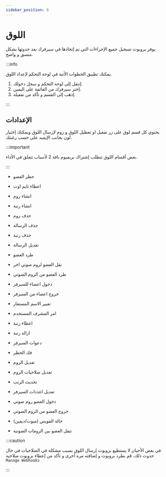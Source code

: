 ```yaml
---
sidebar_position: 8
---
```


# اللوق

يوفر بروبوت تسجيل جميع الإجراءات التي تم إتخاذها في سيرفرك بعد حدوثها بشكل منسق و واضح.

:::info

يمكنك تطبيق الخطوات الأتية في لوحة التحكم لإعداد اللوق. 

1. إنتقل إلى لوحة التحكم و سجل دخولك. 
2. إختر سيرفرك من القائمة على اليمين.
3. إذهب إلى القسم و تأكد من تفعيله.

:::

## الإعدادات 

يحتوي كل قسم لوق على زر تفعيل او تعطيل اللوق و روم لإرسال اللوق ويمكنك إختيار لون بجانب الإيمبد على حسب رغبتك.

:::important 

بعض أقسام اللوق تتطلب إشتراك بريميوم باقة 2 لأسباب تتعلق في الأداء.

:::

- حظر العضو



- اعطاء تايم اوت



- انشاء روم



- انشاء رتبة



- حذف روم



- حذف الرسالة



- حذف رتبة



- تعديل الرسالة



- طرد العضو



- نقل العضو لروم صوتي اخر



- طرد العضو من الروم الصوتي 



- دخول اعضاء للسيرفر



- خروج اعضاء من السيرفر



- تغيير الاسم المستعار



- امر المشرف المستخدم



- اعطاء رتبة



- ازالة رتبة



- دعوات السيرفر



- فك الحظر



- تعديل الروم



- تعديل صلاحيات الروم



- تحديث الرتب



- تعديل اعددات السيرفر



- دخول العضو روم صوتي



- خروج العضو من الروم الصوتي



- حالة الفويس (ميوت/ديفين)



- تنقل العضو بين الرومات الصوتية

 




:::caution

في بعض الأحيان لا يستطيع بروبوت إرسال اللوق بسبب مشكلة في الصلاحيات في حال حدوث ذلك، قم بطرد بروبوت و إضافته مرة أخرى و تأكد من إعطاء بروبوت صلاحية `Manage Webhooks`

:::

